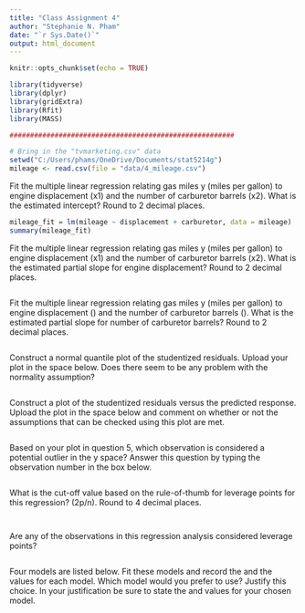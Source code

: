 ```yaml
---
title: "Class Assignment 4"
author: "Stephanie N. Pham"
date: "`r Sys.Date()`"
output: html_document
---
```


```r
knitr::opts_chunk$set(echo = TRUE)

library(tidyverse)
library(dplyr)
library(gridExtra)
library(Rfit)
library(MASS)

#######################################################

# Bring in the "tvmarketing.csv" data
setwd("C:/Users/phams/OneDrive/Documents/stat5214g")
mileage <- read.csv(file = "data/4_mileage.csv")
```


Fit the multiple linear regression relating gas miles y (miles per gallon) to engine displacement (x1) and the number of carburetor barrels (x2). What is the estimated intercept? Round to 2 decimal places.
```r

mileage_fit = lm(mileage ~ displacement + carburetor, data = mileage)
summary(mileage_fit)
```


Fit the multiple linear regression relating gas miles y (miles per gallon) to engine displacement (x1) and the number of carburetor barrels (x2). What is the estimated partial slope for engine displacement? Round to 2 decimal places.
```r

```


Fit the multiple linear regression relating gas miles y (miles per gallon) to engine displacement () and the number of carburetor barrels (). What is the estimated partial slope for number of carburetor barrels? Round to 2 decimal places.
```r

```

Construct a normal quantile plot of the studentized residuals. Upload your plot in the space below. Does there seem to be any problem with the normality assumption?
```r

```


Construct a plot of the studentized residuals versus the predicted response. Upload the plot in the space below and comment on whether or not the assumptions that can be checked using this plot are met.
```r

```

Based on your plot in question 5, which observation is considered a potential outlier in the y space? Answer this question by typing the observation number in the box below.
```r

```

What is the cut-off value based on the rule-of-thumb for leverage points for this regression? (2p/n). Round to 4 decimal places.
```r

```

```r

```

Are any of the observations in this regression analysis considered leverage points?

```r

```

Four models are listed below. Fit these models and record the 
and the values for each model. Which model would you prefer to use? Justify this choice. In your justification be sure to state the and values for your chosen model.

```r

```